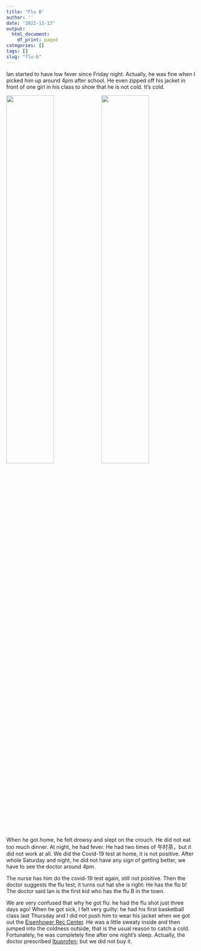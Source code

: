```yaml
---
title: "Flu B"
author: ''
date: "2022-11-13"
output:
  html_document:
    df_print: paged
categories: []
tags: []
slug: "flu-b"
---
```


Ian started to have low fever since Friday night. Actually, he was fine when I picked him up around 4pm after school. He even zipped off his jacket in front of one girl in his class to show that he is not cold. It's cold.

![](/image/covid19.jpg){width=50%}![](/image/flu.jpg){width=50%}


When he got home, he felt drowsy and slept on the crouch. He did not eat too much dinner. At night, he had fever. He had two times of 午时茶，but it did not work at all. We did the Covid-19 test at home, it is not positive. After whole Saturday and night, he did not have any sign of getting better, we have to see the doctor around 4pm. 

The nurse has him do the covid-19 test again, still not positive. Then the doctor suggests the flu test; it turns out hat she is right: He has the flu b! The doctor said Ian is the first kid who has the flu B in the town.

We are very confused that why he got flu: he had the flu shot just three days ago! When he got sick, I felt very guilty: he had his first basketball class last Thursday and I did not push him to wear his jacket when we got out the [Eisenhower Rec Center](https://www.mhkprd.com/530/Eisenhower-Recreation-Center). He was a little sweaty inside and then jumped into the coldness outside, that is the usual reason to catch a cold. Fortunately, he was completely fine after one night's sleep. Actually, the doctor prescribed [Ibuprofen](https://medlineplus.gov/druginfo/meds/a682159.html); but we did not buy it.

